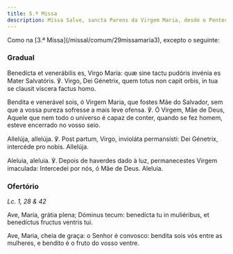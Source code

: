```yaml
---
title: 5.ª Missa
description: Missa Salve, sancta Parens da Virgem Maria, desde o Pentecostes até ao Advento
---
```


<aside>
  Como na [3.ª Missa](/missal/comum/29missamaria3), excepto o seguinte:
</aside>

### Gradual

<div class="side-by-side not-content">

Benedícta et venerábilis es, Virgo María: quæ sine tactu pudóris invénia es
    Mater Salvatóris. ℣. Virgo, Dei Génetrix, quem totus non capit orbis, in tua
    se clausit víscera factus homo.

Bendita e venerável sois, ó Virgem Maria, que fostes Mãe do Salvador, sem
    que a vossa pureza sofresse a mais leve ofensa. ℣. Ó Virgem, Mãe de Deus,
    Aquele que nem todo o universo é capaz de conter, quando se fez homem,
    esteve encerrado no vosso seio.

Allelúja, allelúja. ℣. Post partum, Virgo, invioláta permansísti: Dei
    Génetrix, intercéde pro nobis. Allelúja.

Aleluia, aleluia. ℣. Depois de haverdes dado à luz, permanecestes Virgem
    imaculada: Intercedei por nós, ó Mãe de Deus. Aleluia.

</div>

### Ofertório

<em>Lc. 1, 28 & 42</em>

<div class="side-by-side not-content">

Ave, María, grátia plena; Dóminus tecum: benedícta tu in muliéribus, et
    benedíctus fructus ventris tui.

Ave, Maria, cheia de graça: o Senhor é convosco: bendita sois vós entre as
    mulheres, e bendito é o fruto do vosso ventre.

</div>
